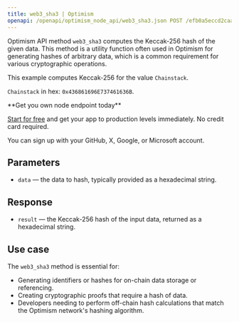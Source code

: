 ---
title: web3_sha3 | Optimism
openapi: /openapi/optimism_node_api/web3_sha3.json POST /efb0a5eccd2caa5135eb54eba6f7f300
---

Optimism API method `web3_sha3` computes the Keccak-256 hash of the given data. This method is a utility function often used in Optimism for generating hashes of arbitrary data, which is a common requirement for various cryptographic operations.

This example computes Keccak-256 for the value `Chainstack`.

`Chainstack` in hex: `0x436861696E737461636B`.

<Check>
**Get you own node endpoint today**

[Start for free](https://console.chainstack.com/) and get your app to production levels immediately. No credit card required.

You can sign up with your GitHub, X, Google, or Microsoft account.
</Check>


## Parameters

* `data` — the data to hash, typically provided as a hexadecimal string.

## Response

* `result` — the Keccak-256 hash of the input data, returned as a hexadecimal string.

## Use case

The `web3_sha3` method is essential for:

* Generating identifiers or hashes for on-chain data storage or referencing.
* Creating cryptographic proofs that require a hash of data.
* Developers needing to perform off-chain hash calculations that match the Optimism network's hashing algorithm.
